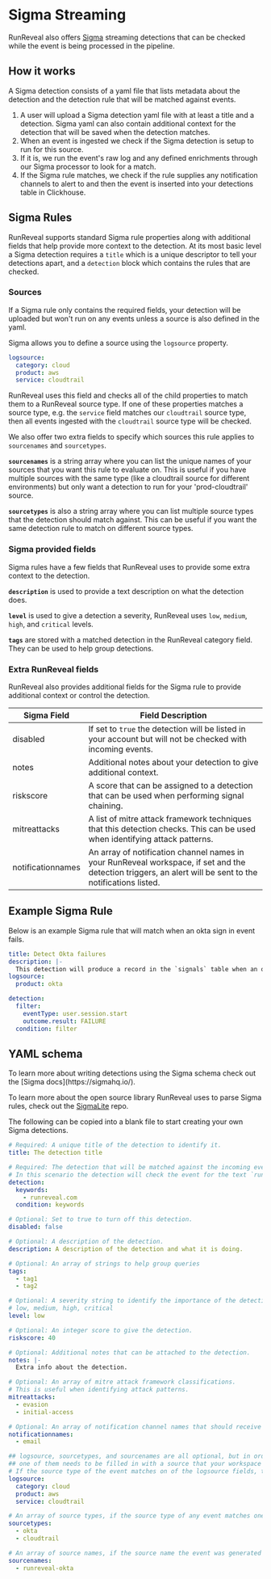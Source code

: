
# Sigma Streaming

RunReveal also offers [Sigma](https://sigmahq.io) streaming detections that can be checked while the event is being processed in the pipeline. 

## How it works

A Sigma detection consists of a yaml file that lists metadata about the detection and the detection rule that will be matched against events.

1. A user will upload a Sigma detection yaml file with at least a title and a detection. 
Sigma yaml can also contain additional context for the detection that will be saved when the detection matches.
2. When an event is ingested we check if the Sigma detection is setup to run for this source.
3. If it is, we run the event's raw log and any defined enrichments through our Sigma processor to look for a match.
4. If the Sigma rule matches, we check if the rule supplies any notification channels to alert to and then the event is inserted into your detections table in Clickhouse.

## Sigma Rules

RunReveal supports standard Sigma rule properties along with additional fields that help provide more context to the detection. At its most basic level a Sigma detection
requires a `title` which is a unique descriptor to tell your detections apart, and a `detection` block which contains the rules that are checked.

### Sources

If a Sigma rule only contains the required fields, your detection will be uploaded but won't run on any events unless a source is also defined in the yaml.

Sigma allows you to define a source using the `logsource` property.
```yaml
logsource:
  category: cloud
  product: aws
  service: cloudtrail
```

RunReveal uses this field and checks all of the child properties to match them to a RunReveal source type. 
If one of these properties matches a source type, e.g. the `service` field matches our `cloudtrail` source type, then all events ingested with the `cloudtrail` source type will be checked.

We also offer two extra fields to specify which sources this rule applies to `sourcenames` and `sourcetypes`.

**`sourcenames`** is a string array where you can list the unique names of your sources that you want this rule to evaluate on. This is useful if you have multiple sources with the same type (like a cloudtrail source for different environments) but only want a detection to run for your 'prod-cloudtrail' source.

**`sourcetypes`** is also a string array where you can list multiple source types that the detection should match against. This can be useful if you want the same detection rule to match on different source types.

### Sigma provided fields

Sigma rules have a few fields that RunReveal uses to provide some extra context to the detection.

**`description`** is used to provide a text description on what the detection does.

**`level`** is used to give a detection a severity, RunReveal uses `low`, `medium`, `high`, and `critical` levels.

**`tags`** are stored with a matched detection in the RunReveal category field. They can be used to help group detections.

### Extra RunReveal fields

RunReveal also provides additional fields for the Sigma rule to provide additional context or control the detection.

| Sigma Field | Field Description |
| --- |--- |
| disabled |  If set to `true` the detection will be listed in your account but will not be checked with incoming events. |
| notes | Additional notes about your detection to give additional context. |
| riskscore | A score that can be assigned to a detection that can be used when performing signal chaining. |
| mitreattacks | A list of mitre attack framework techniques that this detection checks. This can be used when identifying attack patterns. |
| notificationnames | An array of notification channel names in your RunReveal workspace, if set and the detection triggers, an alert will be sent to the notifications listed. |

## Example Sigma Rule

Below is an example Sigma rule that will match when an okta sign in event fails.

```yaml
title: Detect Okta failures
description: |-
  This detection will produce a record in the `signals` table when an okta signin attempt fails.
logsource:
  product: okta

detection:
  filter:
    eventType: user.session.start
    outcome.result: FAILURE
  condition: filter
```

## YAML schema

<Callout type="info">
To learn more about writing detections using the Sigma schema check out the [Sigma docs](https://sigmahq.io/).

To learn more about the open source library RunReveal uses to parse Sigma rules, check out the [SigmaLite](https://github.com/runreveal/sigmalite) repo.
</Callout>

The following can be copied into a blank file to start creating your own Sigma detections.

```yaml
# Required: A unique title of the detection to identify it.
title: The detection title

# Required: The detection that will be matched against the incoming events.
# In this scenario the detection will check the event for the text `runreveal.com`
detection:
  keywords:
    - runreveal.com
  condition: keywords

# Optional: Set to true to turn off this detection.
disabled: false

# Optional: A description of the detection.
description: A description of the detection and what it is doing.

# Optional: An array of strings to help group queries
tags:
  - tag1
  - tag2

# Optional: A severity string to identify the importance of the detection results.
# low, medium, high, critical
level: low

# Optional: An integer score to give the detection.
riskscore: 40

# Optional: Additional notes that can be attached to the detection.
notes: |-
  Extra info about the detection.

# Optional: An array of mitre attack framework classifications. 
# This is useful when identifying attack patterns.
mitreattacks:
  - evasion
  - initial-access

# Optional: An array of notification channel names that should receive an alert if this detection triggers
notificationnames:
  - email

## logsource, sourcetypes, and sourcenames are all optional, but in order for the detection to be associated with specific events 
## one of them needs to be filled in with a source that your workspace uses.
# If the source type of the event matches on of the logsource fields, this detection will be checked.
logsource:
  category: cloud
  product: aws
  service: cloudtrail

# An array of source types, if the source type of any event matches one in this list the detection will be checked. 
sourcetypes:
  - okta
  - cloudtrail

# An array of source names, if the source name the event was generated from matches an item in this list the detection will be checked.
sourcenames:
  - runreveal-okta
```
